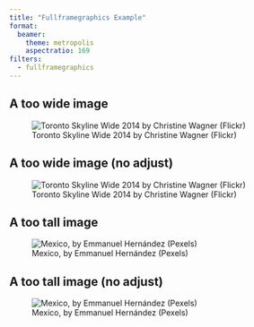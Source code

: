 ```yaml
---
title: "Fullframegraphics Example"
format:
  beamer: 
    theme: metropolis
    aspectratio: 169
filters:
  - fullframegraphics
---
```

## A too wide image {.fullframegraphic}

![Toronto Skyline Wide 2014 by Christine Wagner (Flickr)](images/Toronto_Skyline_Wide_2014.jpg)

## A too wide image (no adjust) {.fullframegraphic}

![Toronto Skyline Wide 2014 by Christine Wagner (Flickr)](images/Toronto_Skyline_Wide_2014.jpg){.noadjust}

## A too tall image {.fullframegraphic}

![Mexico, by Emmanuel Hernández (Pexels)](images/pexels-emmanuel-hernandez.jpg)

## A too tall image (no adjust) {.fullframegraphic}

![Mexico, by Emmanuel Hernández (Pexels)](images/pexels-emmanuel-hernandez.jpg){.noadjust}
